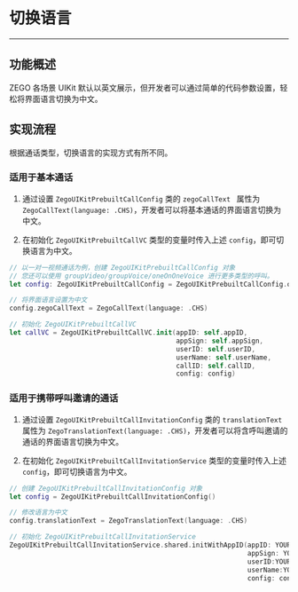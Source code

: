 # 切换语言

- - -

## 功能概述

ZEGO 各场景 UIKit 默认以英文展示，但开发者可以通过简单的代码参数设置，轻松将界面语言切换为中文。

## 实现流程

根据通话类型，切换语言的实现方式有所不同。

### 适用于基本通话

1. 通过设置 `ZegoUIKitPrebuiltCallConfig` 类的 `zegoCallText ` 属性为 `ZegoCallText(language: .CHS)`，开发者可以将基本通话的界面语言切换为中文。

2. 在初始化 `ZegoUIKitPrebuiltCallVC` 类型的变量时传入上述 `config`，即可切换语言为中文。

```swift
// 以一对一视频通话为例，创建 ZegoUIKitPrebuiltCallConfig 对象
// 您还可以使用 groupVideo/groupVoice/oneOnOneVoice 进行更多类型的呼叫。
let config: ZegoUIKitPrebuiltCallConfig = ZegoUIKitPrebuiltCallConfig.oneOnOneVideoCall()

// 将界面语言设置为中文
config.zegoCallText = ZegoCallText(language: .CHS)

// 初始化 ZegoUIKitPrebuiltCallVC
let callVC = ZegoUIKitPrebuiltCallVC.init(appID: self.appID, 
                                          appSign: self.appSign, 
                                          userID: self.userID, 
                                          userName: self.userName, 
                                          callID: self.callID, 
                                          config: config)
```

### 适用于携带呼叫邀请的通话

1. 通过设置 `ZegoUIKitPrebuiltCallInvitationConfig` 类的 `translationText ` 属性为 `ZegoTranslationText(language: .CHS)`，开发者可以将含呼叫邀请的通话的界面语言切换为中文。

2. 在初始化 `ZegoUIKitPrebuiltCallInvitationService` 类型的变量时传入上述 `config`，即可切换语言为中文。

```swift
// 创建 ZegoUIKitPrebuiltCallInvitationConfig 对象
let config = ZegoUIKitPrebuiltCallInvitationConfig()

// 修改语言为中文
config.translationText = ZegoTranslationText(language: .CHS)

// 初始化 ZegoUIKitPrebuiltCallInvitationService
ZegoUIKitPrebuiltCallInvitationService.shared.initWithAppID(appID: YOUR_APPID, 
                                                            appSign: YOUR_APP_SIGN, 
                                                            userID:YOUR_USER_ID, 
                                                            userName:YOUR_USER_NAME, 
                                                            config: config)
```
